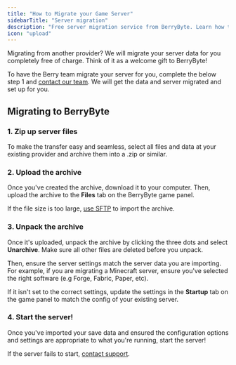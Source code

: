```yaml
---
title: "How to Migrate your Game Server"
sidebarTitle: "Server migration"
description: "Free server migration service from BerryByte. Learn how to transfer your Minecraft, Palworld, Rust, and other game servers from your current hosting provider with zero downtime."
icon: "upload"
---
```


Migrating from another provider? We will migrate your server data for you completely free of charge. Think of it as a welcome gift to BerryByte!

To have the Berry team migrate your server for you, complete the below step 1 and [contact our team](https://berrybyte.net/contact). We will get the data and server migrated and set up for you.

## Migrating to BerryByte

### 1. Zip up server files 

To make the transfer easy and seamless, select all files and data at your existing provider and archive them into a .zip or similar.

### 2. Upload the archive

Once you've created the archive, download it to your computer. Then, upload the archive to the **Files** tab on the BerryByte game panel.

If the file size is too large, [use SFTP](./panel/importing-files) to import the archive.

### 3. Unpack the archive

Once it's uploaded, unpack the archive by clicking the three dots and select **Unarchive**. Make sure all other files are deleted before you unpack. 

Then, ensure the server settings match the server data you are importing. For example, if you are migrating a Minecraft server, ensure you've selected the right software (e.g Forge, Fabric, Paper, etc). 

If it isn't set to the correct settings, update the settings in the **Startup** tab on the game panel to match the config of your existing server.

### 4. Start the server!

Once you've imported your save data and ensured the configuration options and settings are appropriate to what you're running, start the server!

If the server fails to start, [contact support](https://berrybyte.net/contact).